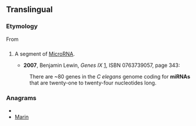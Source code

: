 ==Translingual==
===Etymology===
From {{term|microRNA|lang=en}}

==={{abbreviation|mul}}===
{{infl|mul|abbreviation}}

# {{genetics}} A segment of [[microRNA|MicroRNA]].
#*'''2007''', Benjamin Lewin, ''Genes IX'' [http://books.google.com/books?id=BrNpbPkzoxAC], ISBN 0763739057, page 343:
#:There are ~80 genes in the ''C elegans'' genome coding for '''miRNAs''' that are twenty-one to twenty-four nucleotides long.

===Anagrams===
* {{alphagram|aimnr}}
* [[Marin#English|Marin]]